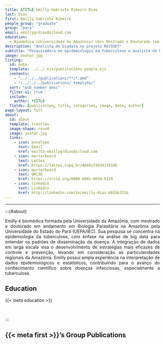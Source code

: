 ```yaml
---
title: &TITLE Emilly Gabriele Ribeiro Dias
last: Dias
first: Emilly Gabriele Ribeiro
people_group: "graduate"
group: "para"
email: emillygrdias@icloud.com
education:
  - Biomédica (Universidade da Amazônia) <br> Mestrado e Doutorado (em andamento) em Biologia Parasitária na Amazônia (Universidade do Estado do Pará/IEC)
description: "Analista de bigdata no projeto REVIGET"
subtitle: "Pesquisadora em epidemiologia da tuberculose e analista de bigdata"
image: avatar.jpg
listing:
  id: pubs
  template: ../../_ejs/publications-people.ejs
  contents:
    - "../../../publications/**/*.qmd"
    - "!../../../publications/_template/"
  sort: "pub_number desc"
  filter-ui: true
  include:
    author: *TITLE
  fields: [publication, title, categories, image, date, author]
page-layout: full
about:
  id: about
  template: trestles
  image-shape: round
  image: avatar.jpg
  links:
    - icon: envelope
      text: Email
      href: mailto:emillygrdias@icloud.com
    - icon: mortarboard
      text: Lattes
      href: https://lattes.cnpq.br/4844173634339106
    - icon: mortarboard
      text: ORCID
      href: https://orcid.org/0000-0001-9650-6329
    - icon: linkedin
      text: Linkedin
      href: http://linkedin.com/in/emilly-dias-bb55b331b
---
```


<hr>
:::{#about}
<div style="text-align: justify">
Emilly é biomédica formada pela Universidade da Amazônia, com mestrado e doutorado em andamento em Biologia Parasitária na Amazônia pela Universidade do Estado do Pará (UEPA/IEC). Sua pesquisa se concentra na epidemiologia da tuberculose, com ênfase na análise de big data para entender os padrões de disseminação da doença. A integração de dados em larga escala visa o desenvolvimento de estratégias mais eficazes de controle e prevenção, levando em consideração as particularidades regionais da Amazônia. Emilly possui ampla experiência na interpretação de dados epidemiológicos e estatísticos, contribuindo para o avanço do conhecimento científico sobre doenças infecciosas, especialmente a tuberculose.

## Education
{{< meta education >}}

<br>

:::

## {{< meta first >}}'s Group Publications

:::{#pubs}
:::

